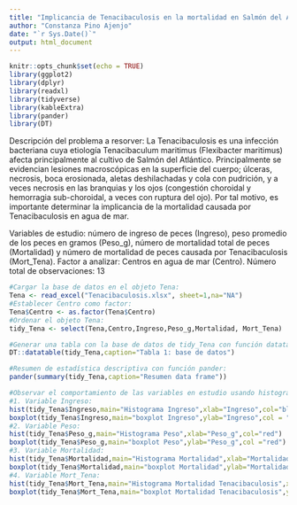 ```yaml
---
title: "Implicancia de Tenacibaculosis en la mortalidad en Salmón del Atlántico"
author: "Constanza Pino Ajenjo"
date: "`r Sys.Date()`"
output: html_document
---
```


```r
knitr::opts_chunk$set(echo = TRUE)
library(ggplot2)
library(dplyr)
library(readxl)
library(tidyverse)
library(kableExtra)
library(pander)
library(DT)
```

Descripción del problema a resorver: 
La Tenacibaculosis es una infección bacteriana cuya etiología Tenacibaculum maritimus (Flexibacter maritimus) afecta principalmente al cultivo de Salmón del Atlántico. Principalmente se evidencian lesiones macroscópicas en la superficie del cuerpo; úlceras, necrosis, boca erosionada, aletas deshilachadas y cola con pudrición,
y a veces necrosis en las branquias y los ojos (congestión choroidal y hemorragia sub-choroidal, a veces con ruptura del ojo). Por tal motivo, es importante determinar la implicancia de la mortalidad causada por Tenacibaculosis en agua de mar.

Variables de estudio: número de ingreso de peces (Ingreso), peso promedio de los peces en gramos (Peso_g), número de mortalidad total de peces (Mortalidad) y número de mortalidad de peces causada por Tenacibaculosis (Mort_Tena). 
Factor a analizar: Centros en agua de mar (Centro).
Número total de observaciones: 13

```r
#Cargar la base de datos en el objeto Tena:
Tena <- read_excel("Tenacibaculosis.xlsx", sheet=1,na="NA")
#Establecer Centro como factor:
Tena$Centro <- as.factor(Tena$Centro)
#Ordenar el objeto Tena:
tidy_Tena <- select(Tena,Centro,Ingreso,Peso_g,Mortalidad, Mort_Tena)

#Generar una tabla con la base de datos de tidy_Tena con función datatable:
DT::datatable(tidy_Tena,caption="Tabla 1: base de datos")

#Resumen de estadística descriptiva con función pander:
pander(summary(tidy_Tena,caption="Resumen data frame"))

#Observar el comportamiento de las variables en estudio usando histogramas y boxplot:
#1. Variable Ingreso:
hist(tidy_Tena$Ingreso,main="Histograma Ingreso",xlab="Ingreso",col="blue")
boxplot(tidy_Tena$Ingreso,main="boxplot Ingreso",ylab="Ingreso",col = "blue")
#2. Variable Peso:
hist(tidy_Tena$Peso_g,main="Histograma Peso",xlab="Peso_g",col="red")
boxplot(tidy_Tena$Peso_g,main="boxplot Peso",ylab="Peso_g",col ="red")
#3. Variable Mortalidad:
hist(tidy_Tena$Mortalidad,main="Histograma Mortalidad",xlab="Mortalidad",col="orange")
boxplot(tidy_Tena$Mortalidad,main="boxplot Mortalidad",ylab="Mortalidad",col ="orange")
#4. Variable Mort_Tena:
hist(tidy_Tena$Mort_Tena,main="Histograma Mortalidad Tenacibaculosis",xlab="Mortalidad Tenacibaculosis",col="green")
boxplot(tidy_Tena$Mort_Tena,main="boxplot Mortalidad Tenacibaculosis",ylab="Mort_Tena",col ="green")
```

